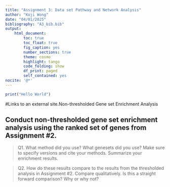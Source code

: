 ```yaml
---
title: "Assignment 3: Data set Pathway and Network Analysis"
author: "Koji Wong"
date: "04/01/2025"
bibliography: "A3_bib.bib"
output:
    html_document:
        toc: true
        toc_float: true
        fig_caption: yes
        number_sections: true
        theme: cosmo
        highlight: tango
        code_folding: show
        df_print: paged
        self_contained: yes
nocite: '@*'
---
```



```r
print("Hello World")
```

#Links to an external site.Non-thresholded Gene set Enrichment Analysis

## Conduct non-thresholded gene set enrichment analysis using the ranked set of genes from Assignment #2.

> Q1. What method did you use? What genesets did you use? Make sure to specify versions and cite your methods.
Summarize your enrichment results.



> Q2. How do these results compare to the results from the thresholded analysis in Assignment #2. Compare qualitatively. Is this a straight forward comparison? Why or why not?
```
```